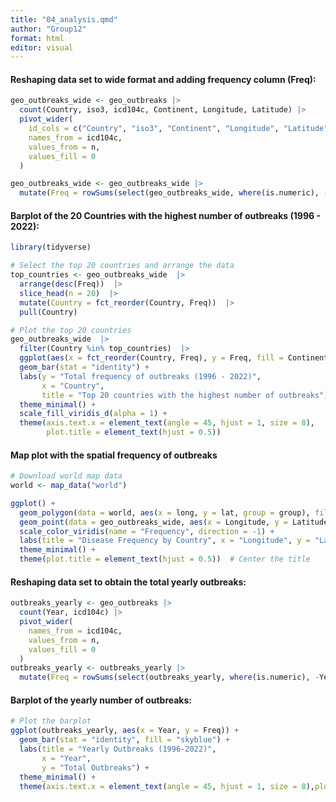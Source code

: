 ```yaml
---
title: "04_analysis.qmd"
author: "Group12"
format: html
editor: visual
---
```


#### Reshaping data set to wide format and adding frequency column (Freq):

```r
geo_outbreaks_wide <- geo_outbreaks |>
  count(Country, iso3, icd104c, Continent, Longitude, Latitude) |>
  pivot_wider(
    id_cols = c("Country", "iso3", "Continent", "Longitude", "Latitude"),
    names_from = icd104c,
    values_from = n,
    values_fill = 0
  )

geo_outbreaks_wide <- geo_outbreaks_wide |>
  mutate(Freq = rowSums(select(geo_outbreaks_wide, where(is.numeric), -Latitude, -Longitude)))

```

#### Barplot of the 20 Countries with the highest number of outbreaks (1996 - 2022):

```r
library(tidyverse)

# Select the top 20 countries and arrange the data
top_countries <- geo_outbreaks_wide  |> 
  arrange(desc(Freq))  |> 
  slice_head(n = 20)  |> 
  mutate(Country = fct_reorder(Country, Freq))  |> 
  pull(Country)

# Plot the top 20 countries
geo_outbreaks_wide  |> 
  filter(Country %in% top_countries)  |> 
  ggplot(aes(x = fct_reorder(Country, Freq), y = Freq, fill = Continent)) +
  geom_bar(stat = "identity") +
  labs(y = "Total frequency of outbreaks (1996 - 2022)",
       x = "Country",
       title = "Top 20 countries with the highest number of outbreaks") +
  theme_minimal() +
  scale_fill_viridis_d(alpha = 1) +
  theme(axis.text.x = element_text(angle = 45, hjust = 1, size = 8),
        plot.title = element_text(hjust = 0.5))
```

#### Map plot with the spatial frequency of outbreaks

```r
# Download world map data
world <- map_data("world")

ggplot() +
  geom_polygon(data = world, aes(x = long, y = lat, group = group), fill = "white", color = "black") +
  geom_point(data = geo_outbreaks_wide, aes(x = Longitude, y = Latitude, color = Freq), size = 3) +
  scale_color_viridis(name = "Frequency", direction = -1) +
  labs(title = "Disease Frequency by Country", x = "Longitude", y = "Latitude") +
  theme_minimal() +
  theme(plot.title = element_text(hjust = 0.5))  # Center the title

```

#### Reshaping data set to obtain the total yearly outbreaks:

```r
outbreaks_yearly <- geo_outbreaks |> 
  count(Year, icd104c) |> 
  pivot_wider(
    names_from = icd104c,
    values_from = n,
    values_fill = 0
  ) 
outbreaks_yearly <- outbreaks_yearly |>
  mutate(Freq = rowSums(select(outbreaks_yearly, where(is.numeric), -Year)))
```

#### Barplot of the yearly number of outbreaks:

```r
# Plot the barplot
ggplot(outbreaks_yearly, aes(x = Year, y = Freq)) +
  geom_bar(stat = "identity", fill = "skyblue") +
  labs(title = "Yearly Outbreaks (1996-2022)",
       x = "Year",
       y = "Total Outbreaks") +
  theme_minimal() +
  theme(axis.text.x = element_text(angle = 45, hjust = 1, size = 8),plot.title = element_text(hjust = 0.5))
```

#### 
